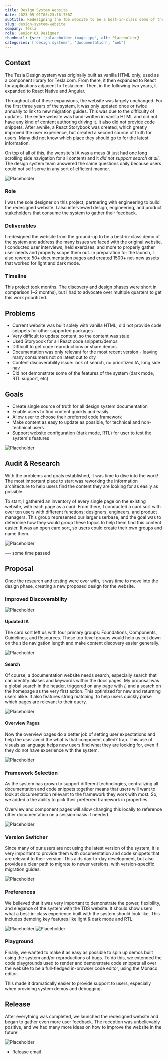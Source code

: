 ```yaml
---
title: Design System Website
date: 2023-05-01T03:23:16.738Z
subtitle: Redesigning the TDS website to be a best-in-class demo of the system
slug: design-system-website
company: Tesla
role: Senior UX Designer
thumbnail: {src: '/placeholder-image.jpg', alt: Placeholder}
categories: ['design systems', 'documentation', 'web']
---
```


## Context

The Tesla Design system was originally built as vanilla HTML only, used as a component library for Tesla.com. From there, it then expanded to React for applications adjacent to Tesla.com. Then, in the following two years, it expanded to React Native and Angular.

Throughout all of these expansions, the website was largely unchanged. For the first three years of the system, it was only updated once or twice annually to link to new migration guides. This was due to the difficulty of updates. The entire website was hand-written in vanilla HTML and did not have any kind of content authoring driving it. It also did not provide code snippets. After awhile, a React Storybook was created, which greatly improved the user experience, but created a second source of truth for users. Many did not know which place they should go to for the latest information.

On top of all of this, the website's IA was a mess (it just had one long scrolling side navigation for all content) and it *did not support search at all*. The design system team answered the same questions daily because users could not self serve in any sort of efficient manner.

![Placeholder](/placeholder-image.jpg)

### Role

I was the sole designer on this project, partnering with engineering to build the redesigned website. I also interviewed design, engineering, and product stakeholders that consume the system to gather their feedback.

### Deliverables

I redesigned the website from the ground-up to be a best-in-class demo of the system and address the many issues we faced with the original website. I conducted user interviews, held exercises, and more to properly gather user needs and properly scope them out. In preparation for the launch, I also rewrote 50+ documentation pages and created 1500+ net-new assets that worked for light and dark mode.

### Timeline

This project took months. The discovery and design phases were short in comparison (~2 months), but I had to advocate over multiple quarters to get this work prioritized.

## Problems

- Current website was built solely with vanilla HTML, did not provide code snippets for other supported packages
- Very difficult to update content, so the content was stale
- Used Storybook for all React code snippets/demos
- Difficult to get code reproductions or share demos
- Documentation was only relevant for the most recent version - leaving many consumers not on latest out to dry
- Content discoverability issue: lack of search, no prioritized IA, long side nav
- Did not demonstrate some of the features of the system (dark mode, RTL support, etc)

## Goals

- Create single source of truth for all design system documentation
- Enable users to find content quickly and easily
- Allow user to choose their preferred code framework
- Make content as easy to update as possible, for technical and non-technical users
- Support website configuration (dark mode, RTL)  for user to test the system's features

![Placeholder](/placeholder-image.jpg)

## Audit & Research

With the problems and goals established, it was time to dive into the work! The most important place to start was reworking the information architecture to help users find the content they are looking for as easily as possible.

To start, I gathered an inventory of every single page on the existing website, with each page as a card. From there, I conducted a card sort with over ten users with different  functions: designers, engineers, and product managers. This group represented our larger userbase, and the goal was to determine how they would group these topics to help them find this content easier. It was an open card sort, so users could create their own groups and name them.

![Placeholder](/placeholder-image.jpg)

--- some time passed

## Proposal

Once the research and testing were over with, it was time to move into the design phase, creating a new proposed design for the website.

### Improved Discoverability

![Placeholder](/placeholder-image.jpg)

#### Updated IA

The card sort left us with four primary groups: Foundations, Components, Guidelines, and Resources. These top-level groups would help us cut down on the side navigation length and make content discovery easier generally.

![Placeholder](/placeholder-image.jpg)

#### Search

Of course, a documentation website needs search, especially search that can identify aliases and keywords within the docs pages.
My proposal was a global search in the header, triggered on any page with /, and a search on the homepage as the very first action. This optimized for new and returning users alike. It also features string matching, to help users quickly parse which pages are relevant to their query.

![Placeholder](/placeholder-image.jpg)

#### Overview Pages

Now the overview pages do a better job of setting user expectations and help the user avoid the what is that component called? trap. This use of visuals as language helps new users find what they are looking for, even if they do not have experience with the system.

![Placeholder](/placeholder-image.jpg)

### Framework Selection

As the system has grown to support different technologies, centralizing all documentation and code snippets together means that users will want to look at documentation relevant to the framework they work with most. So, we added a the ability to pick their preferred framework in properties.

Overview and component pages will allow changing this locally to reference other documentation on a session basis if needed.

![Placeholder](/placeholder-image.jpg)

### Version Switcher

Since many of our users are not using the latest version of the system, it is very important to provide them with documentation and code snippets that are relevant to their version. This aids day-to-day development, but also provides a clear path to migrate to newer versions, with version-specific migration guides.

![Placeholder](/placeholder-image.jpg)

### Preferences

We believed that it was very important to demonstrate the power, flexibility, and elegance of the system with the TDS website. It should show users what a best-in-class experience built with the system should look like. This includes demoing key features like light & dark mode and RTL.

![Placeholder](/placeholder-image.jpg)
![Placeholder](/placeholder-image.jpg)

### Playground

Finally, we wanted to make it as easy as possible to spin up demos built using the system and/or reproductions of bugs. To do this, we extended the code playgrounds used to render and demonstrate code snippets all over the website to be a full-fledged in-browser code editor, using the Monaco editor.

This made it dramatically easier to provide support to users, especially when providing system demos and debugging.

## Release

After everything was completed, we launched the redesigned website and began to gather even more user feedback. The reception was unbelievably positive, and we had many more ideas on how to improve the website in the future!

![Placeholder](/placeholder-image.jpg)

- Release email